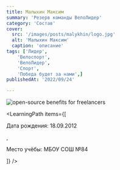 ```yaml
---
title: Малыхин Максим 
summary: 'Резерв команды ВелоЛидер'
category: 'Состав'
cover:
  src: '/images/posts/malykhin/logo.jpg'
  alt: 'Малыхин Максим'
  caption: 'описание'
tags: ['Лидер',
    'Велоспорт',
    'ВелоЛидер',
    'Спорт',
    'Победа будет за нами',]
publishedAt: '2022/09/24'

---
```

<CardLeaders>
<Image
  src="/images/posts/malykhin/logo.jpg"
  alt="open-source benefits for freelancers"
/>

<LearningPath
  items={[
    <p>Дата рождения: 18.09.2012</p>,
    <p>Место учёбы: МБОУ СОШ №84</p>
  ]}
/>
</CardLeaders>